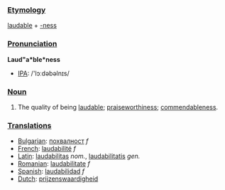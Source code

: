===[[Etymology]]===
[[laudable]] + [[-ness]]
===[[Pronunciation]]===
'''Laud"a*ble*ness'''
*[[IPA]]: /'lɔːdəbəlnɪs/

===[[Noun]]===
#The quality of being [[laudable]]; [[praiseworthiness]]; [[commendableness]].
===[[Translations]]===
*[[Bulgarian]]: [[похвалност]] ''f''
*[[French]]: [[laudabilité]] ''f''
*[[Latin]]: [[laudabilitas]] ''nom.'', [[laudabilitatis]] ''gen.''
*[[Romanian]]: [[laudabilitate]] ''f''
*[[Spanish]]: [[laudabilidad]] ''f''
*[[Dutch]]: [[prijzenswaardigheid]]
